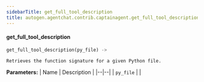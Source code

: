 ```yaml
---
sidebarTitle: get_full_tool_description
title: autogen.agentchat.contrib.captainagent.get_full_tool_description
---
```


<code class="doc-symbol doc-symbol-heading doc-symbol-function"></code>
#### get_full_tool_description

```python
get_full_tool_description(py_file) -> 
```

    Retrieves the function signature for a given Python file.

<b>Parameters:</b>
| Name | Description |
|--|--|
| `py_file` |  |

<br />